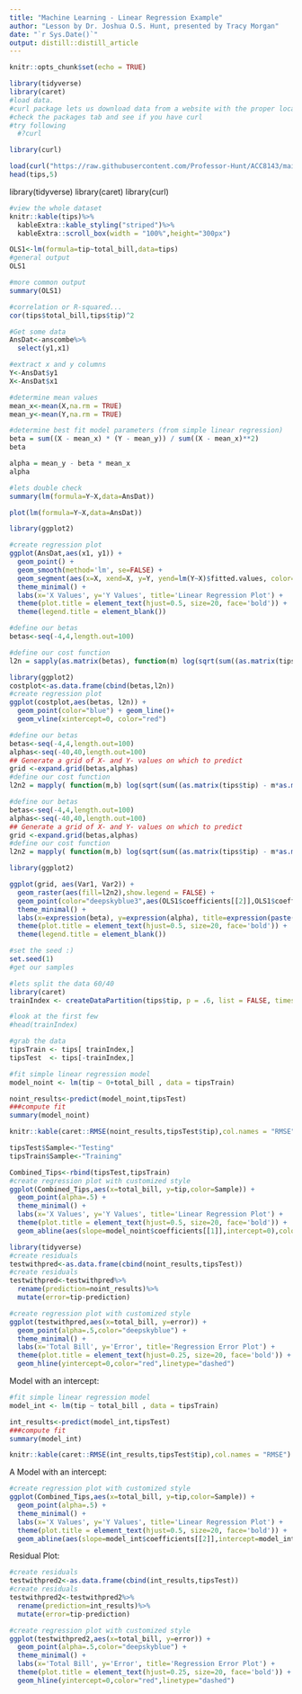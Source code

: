 ```yaml
---
title: "Machine Learning - Linear Regression Example"
author: "Lesson by Dr. Joshua O.S. Hunt, presented by Tracy Morgan"
date: "`r Sys.Date()`"
output: distill::distill_article
---
```


```r
knitr::opts_chunk$set(echo = TRUE)
```
```r
library(tidyverse)
library(caret)
#load data. 
#curl package lets us download data from a website with the proper location
#check the packages tab and see if you have curl
#try following
  #?curl

library(curl)

load(curl("https://raw.githubusercontent.com/Professor-Hunt/ACC8143/main/data/tips.rda"))
head(tips,5)
```

library(tidyverse)
library(caret)
library(curl)
```r
#view the whole dataset
knitr::kable(tips)%>%
  kableExtra::kable_styling("striped")%>%
  kableExtra::scroll_box(width = "100%",height="300px")
```
```r
OLS1<-lm(formula=tip~total_bill,data=tips)
#general output
OLS1
```
```r
#more common output
summary(OLS1)
```
```r
#correlation or R-squared...
cor(tips$total_bill,tips$tip)^2
```
```r
#Get some data
AnsDat<-anscombe%>%
  select(y1,x1)
```

```r
#extract x and y columns
Y<-AnsDat$y1
X<-AnsDat$x1
```
```r

#determine mean values
mean_x<-mean(X,na.rm = TRUE)
mean_y<-mean(Y,na.rm = TRUE)
```
```r
#determine best fit model parameters (from simple linear regression)
beta = sum((X - mean_x) * (Y - mean_y)) / sum((X - mean_x)**2)
beta
```
```r
alpha = mean_y - beta * mean_x
alpha
```


```r
#lets double check
summary(lm(formula=Y~X,data=AnsDat))

```
```r
plot(lm(formula=Y~X,data=AnsDat))
```

```r
library(ggplot2)
```

```r
#create regression plot
ggplot(AnsDat,aes(x1, y1)) +
  geom_point() +
  geom_smooth(method='lm', se=FALSE) +
  geom_segment(aes(x=X, xend=X, y=Y, yend=lm(Y~X)$fitted.values, color="error"))+
  theme_minimal() +
  labs(x='X Values', y='Y Values', title='Linear Regression Plot') +
  theme(plot.title = element_text(hjust=0.5, size=20, face='bold')) + 
  theme(legend.title = element_blank())
```
```r
#define our betas
betas<-seq(-4,4,length.out=100)
```


```r
#define our cost function
l2n = sapply(as.matrix(betas), function(m) log(sqrt(sum((as.matrix(tips$tip) - m*as.matrix(tips$total_bill))^2))))  # The L2-norm
```
```r
library(ggplot2)
costplot<-as.data.frame(cbind(betas,l2n))
#create regression plot
ggplot(costplot,aes(betas, l2n)) +
  geom_point(color="blue") + geom_line()+
  geom_vline(xintercept=0, color="red")
```
```r
#define our betas
betas<-seq(-4,4,length.out=100)
alphas<-seq(-40,40,length.out=100)
## Generate a grid of X- and Y- values on which to predict
grid <-expand.grid(betas,alphas)
#define our cost function
l2n2 = mapply( function(m,b) log(sqrt(sum((as.matrix(tips$tip) - m*as.matrix(tips$total_bill) - b)^2))),as.matrix(grid$Var1),as.matrix(grid$Var2))  # The L2-norm
```

```r
#define our betas
betas<-seq(-4,4,length.out=100)
alphas<-seq(-40,40,length.out=100)
## Generate a grid of X- and Y- values on which to predict
grid <-expand.grid(betas,alphas)
#define our cost function
l2n2 = mapply( function(m,b) log(sqrt(sum((as.matrix(tips$tip) - m*as.matrix(tips$total_bill) - b)^2))),as.matrix(grid$Var1),as.matrix(grid$Var2))  # The L2-norm
```
```r
library(ggplot2)
```

```r
ggplot(grid, aes(Var1, Var2)) +
  geom_raster(aes(fill=l2n2),show.legend = FALSE) +
  geom_point(color="deepskyblue3",aes(OLS1$coefficients[[2]],OLS1$coefficients[[1]]))+
  theme_minimal() +
  labs(x=expression(beta), y=expression(alpha), title=expression(paste("Cost function for"," ",y==beta*x+alpha))) +
  theme(plot.title = element_text(hjust=0.5, size=20, face='bold')) + 
  theme(legend.title = element_blank())
```
```r
#set the seed :)
set.seed(1)
#get our samples
```

```r
#lets split the data 60/40
library(caret)
trainIndex <- createDataPartition(tips$tip, p = .6, list = FALSE, times = 1)
```
```r
#look at the first few
#head(trainIndex)
```

```r
#grab the data
tipsTrain <- tips[ trainIndex,]
tipsTest  <- tips[-trainIndex,]
```
```r
#fit simple linear regression model
model_noint <- lm(tip ~ 0+total_bill , data = tipsTrain)

noint_results<-predict(model_noint,tipsTest)
###compute fit
summary(model_noint)
```

```r
knitr::kable(caret::RMSE(noint_results,tipsTest$tip),col.names = "RMSE")
```
```r
tipsTest$Sample<-"Testing"
tipsTrain$Sample<-"Training"
```
```r
Combined_Tips<-rbind(tipsTest,tipsTrain)
#create regression plot with customized style
ggplot(Combined_Tips,aes(x=total_bill, y=tip,color=Sample)) +
  geom_point(alpha=.5) +
  theme_minimal() +
  labs(x='X Values', y='Y Values', title='Linear Regression Plot') +
  theme(plot.title = element_text(hjust=0.5, size=20, face='bold')) +
  geom_abline(aes(slope=model_noint$coefficients[[1]],intercept=0),color="red")
```
```r
library(tidyverse)
#create residuals
testwithpred<-as.data.frame(cbind(noint_results,tipsTest))
#create residuals
testwithpred<-testwithpred%>%
  rename(prediction=noint_results)%>%
  mutate(error=tip-prediction)

#create regression plot with customized style
ggplot(testwithpred,aes(x=total_bill, y=error)) +
  geom_point(alpha=.5,color="deepskyblue") +
  theme_minimal() +
  labs(x='Total Bill', y='Error', title='Regression Error Plot') +
  theme(plot.title = element_text(hjust=0.25, size=20, face='bold')) +
  geom_hline(yintercept=0,color="red",linetype="dashed")
```

Model with an intercept: 
```r
#fit simple linear regression model
model_int <- lm(tip ~ total_bill , data = tipsTrain)

int_results<-predict(model_int,tipsTest)
###compute fit
summary(model_int)
```
```r
knitr::kable(caret::RMSE(int_results,tipsTest$tip),col.names = "RMSE")
```

A Model with an intercept:
```r
#create regression plot with customized style
ggplot(Combined_Tips,aes(x=total_bill, y=tip,color=Sample)) +
  geom_point(alpha=.5) +
  theme_minimal() +
  labs(x='X Values', y='Y Values', title='Linear Regression Plot') +
  theme(plot.title = element_text(hjust=0.5, size=20, face='bold')) +
  geom_abline(aes(slope=model_int$coefficients[[2]],intercept=model_int$coefficients[[1]]),color="red")
```
Residual Plot:
```r
#create residuals
testwithpred2<-as.data.frame(cbind(int_results,tipsTest))
#create residuals
testwithpred2<-testwithpred2%>%
  rename(prediction=int_results)%>%
  mutate(error=tip-prediction)

#create regression plot with customized style
ggplot(testwithpred2,aes(x=total_bill, y=error)) +
  geom_point(alpha=.5,color="deepskyblue") +
  theme_minimal() +
  labs(x='Total Bill', y='Error', title='Regression Error Plot') +
  theme(plot.title = element_text(hjust=0.25, size=20, face='bold')) +
  geom_hline(yintercept=0,color="red",linetype="dashed")
```

